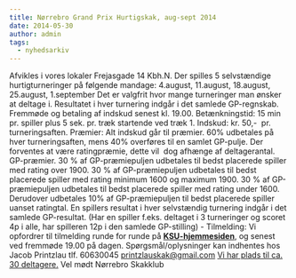 ```yaml
---
title: Nørrebro Grand Prix Hurtigskak, aug-sept 2014
date: 2014-05-30
author: admin
tags:
  - nyhedsarkiv
---
```


Afvikles i vores lokaler Frejasgade 14 Kbh.N. Der spilles 5 selvstændige hurtigturneringer på følgende mandage: 4.august, 11.august, 18.august, 25.august, 1.september Det er valgfrit hvor mange turneringer man ønsker at deltage i. Resultatet i hver turnering indgår i det samlede GP-regnskab. Fremmøde og betaling af indskud senest kl. 19.00. Betænkningstid: 15 min pr. spiller plus 5 sek. pr. træk startende ved træk 1. Indskud: kr. 50,-  pr. turneringsaften. Præmier: Alt indskud går til præmier. 60% udbetales på hver turneringsaften, mens 40% overføres til en samlet GP-pulje. Der forventes at være ratingpræmie, dette vil  dog afhænge af deltagerantal. GP-præmier. 30 % af GP-præmiepuljen udbetales til bedst placerede spiller med rating over 1900. 30 % af GP-præmiepuljen udbetales til bedst placerede spiller med rating minimum 1600 og maximum 1900. 30 % af GP-præmiepuljen udbetales til bedst placerede spiller med rating under 1600. Derudover udbetales 10% af GP-præmiepuljen til bedst placerede spiller uanset ratingtal. En spillers resultat i hver selvstændig turnering indgår i det samlede GP-resultat. (Har en spiller f.eks. deltaget i 3 turneringer og scoret 4p i alle, har spilleren 12p i den samlede GP-stilling) - Tilmelding: Vi opfordrer til tilmelding runde for runde på **[KSU-hjemmesiden](http://www.ksu.dk/kalender/dotnet/viskalender.aspx?id=1350)**, og senest  ved fremmøde 19.00 på dagen. Spørgsmål/oplysninger kan indhentes hos Jacob Printzlau tlf. 60630045 [printzlauskak@gmail.com](mailto:printzlauskak@gmail.com) [Vi har plads til ca. 30 deltagere.](mailto:printzlauskak@gmail.com) Vel mødt Nørrebro Skakklub
